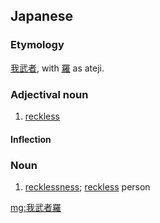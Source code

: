 ==Japanese==
{{ja-kanjitab|が|む|しゃ|ら|yomi=o}}

===Etymology===
[[我武者]], with [[羅]] as ateji.

===Adjectival noun===
{{ja-adj|infl=na|がむしゃら}}

# [[reckless]]

====Inflection====
{{ja-na|がむしゃら}}

===Noun===
{{ja-noun|がむしゃら}}

# [[recklessness]]; [[reckless]] person

[[mg:我武者羅]]